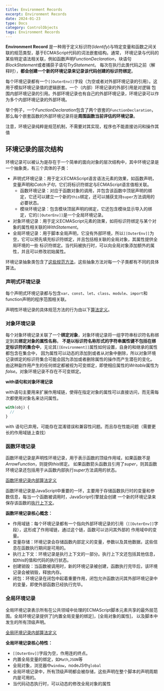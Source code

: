 ```yaml
---
title: Environment Records
excerpt: Environment Records
date: 2024-01-23
type: Docs
category: ControlObjects
tags: Environment Records
---
```


**Environment Record** 是一种用于定义标识符(*Identify*)与特定变量和函数之间关联的规范类型，基于ECMAScript代码的词法嵌套结构。通常，
环境记录与代码的某些特定语法相关联，例如函数声明*FunctionDeclaration*，块语句*BlockStatement*或者捕获子语句*TryStatement*。
每次在执行此类代码之前（解释时），**都会创建一个新的环境记录来记录该代码创建的标识符绑定**。

每个环境记录都有一个`[[OuterEnv]]`字段（为空或者对外部环境记录的引用）。这用于模拟环境记录值的逻辑嵌套。一个（内部）环境记录的外部引用是对逻辑
包围内部环境记录的引用。外部环境记录也有自己的外部环境记录，环境记录可以作为多个内部环境记录的外部环境。

举个例子，一个*FunctionDeclaration*包含了两个嵌套的`FunctionDeclaration`，那么每个嵌套函数的外部环境记录将是**周围函数当前评估的环境记录**。

<Pitfall>
  注意，环境记录纯粹是规范机制，不需要对其实现，程序也不能直接访问和操作其值
</Pitfall>

## 环境记录的层次结构

环境记录可以被认为是存在于一个简单的面向对象的层次结构中，其中环境记录是一个抽象类，有三个具体的子类：
- 声明式环境记录：用于定义ECMAScript语言语法元素的效果，如函数声明，变量声明和*Catch子句*，它们将标识符绑定与ECMAScript语言值相关联。
  - 函数环境记录：对应于函数对象的调用，并包含该函数中顶层声明的绑定，它还可以建立一个新的`this`绑定，还可以捕获支持`super`方法调用的必要状态。
  - 模块环境记录：包含模块顶层声明的绑定，它还包含模块显示导入的绑定，它的`[[OuterEnv]]`是一个全局环境记录。
- 对象环境记录：用于定义ECMAScript元素的效果，如将标识符绑定与某个对象的属性相关联的*WithStatement*。
- 全局环境记录：用于脚本全局声明，它没有外部环境，所以`[[OuterEnv]]`为空，它可以预先填充标识符绑定，并且包括相关联的全局对象，其属性提供全局环境的一些
标识符绑定。当代码被执行时，可以向全局对象添加额外的属性，并且可以修改初始属性。

环境记录抽象类包含了[这些规范方法](https://tc39.es/ecma262/#table-abstract-methods-of-environment-records)，这些抽象方法对每一个子类都有不同的具体算法。

### 声明式环境记录

每个声明式环境记录都与包含`var`、`const`、`let`、`class`、`module`、`import`和function声明的程序范围相关联。

声明性环境记录的具体规范方法的行为由以下[算法定义](https://tc39.es/ecma262/#sec-declarative-environment-records)。

### 对象环境记录

每个对象环境记录关联了一个**绑定对象**，对象环境记录将一组字符串标识符名称绑定到其**绑定对象的属性名称**。
**不是以标识符名称形式的字符串属性键不包括在绑定标识符的集合中**，无论其`[[Environment]]`属性如何设置，自身的和继承的属性都包含在集合中，
因为属性可以动态的添加到或者从对象中删除，所以对象环境记录绑定的标识符集合可能会因为添加或者删除属性的操作而产生潜在的变化。
由这种副作用产生的任何绑定都被视为可变绑定，即使相应属性的*Writable*属性为*false*。对象环境记录不存在不可变绑定。

**with语句和对象环境记录**

with语句主要用来扩展作用域链，使得在指定对象的属性可以直接访问，而无需每次都使用对象名来访问属性。

```js
with(obj) {
  //
}
```

<Pitfall>
  with 语句已弃用，可能存在混淆错误和兼容性问题。而且存在性能问题（需要更长的作用域链上查找）
</Pitfall>

### 函数环境记录

<Note>

函数环境记录是声明性环境记录，用于表示函数的顶级作用域，如果函数不是*ArrowFunction*，则提供*this*绑定。
如果函数箭头函数且引用了*super*，则其函数环境记录还包括用于从函数内部执行*super*方法调用的状态。

[函数环境记录内部算法定义](https://tc39.es/ecma262/#table-additional-fields-of-function-environment-records)

</Note>

函数环境记录是JavaScript中重要的一环，主要用于存储函数执行时的变量和参数信息，每当一个函数被调用时，JavaScript引擎就会创建
一个新的环境记录来保存该函数的[执行上下文]()。

**函数环境记录核心概念：**
- 作用域链：每个环境记录都有一个指向外部环境记录的引用（`[[OuterEnv]]`字段），这形成了作用域链，通过这个链，函数可以访问其外部的
作用域中的变量。
- 变量存储：环境记录会存储函数内部定义的变量，参数以及其他数据，这些信息在函数执行期间是可用的。
- 执行上下文：环境记录是执行上下文的一部分。执行上下文还包括其他信息，如this的值和代码的执行状态。
- 创建销毁：当函数被调用时，新的环境记录被创建，函数执行完毕后，该环境记录会被销毁，释放内存。
- 闭包：环境记录在闭包中起着重要作用，闭包允许函数访问其外部环境记录中的变量，即使外部函数已经执行完毕。

### 全局环境记录

全局环境记录表示所有在公共领域中处理的ECMAScript脚本元素共享的最外层范围。全局环境记录提供了[内置全局变量的绑定]，[全局对象的属性]，
以及脚本中发生的所有顶级声明。

[全局环境记录内部算法定义](https://tc39.es/ecma262/#table-additional-fields-of-global-environment-records)

**全局环境记录核心特性：**
- `[[OuterEnv]]`字段为空，作用连的终点。
- 内置全局变量的绑定，如`Math`,`JSON`等
- 全局对象，浏览器中`window`，nodeJS中`global`
- 全局环境记录中，所有顶级声明都会被存储，这些声明在整个脚本的声明周期内是可用的。
- 当代码动态执行时，可以动态的修改全局对象的属性



